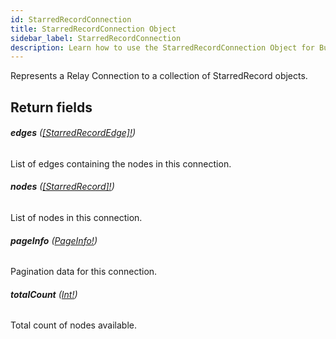 ```yaml
---
id: StarredRecordConnection
title: StarredRecordConnection Object
sidebar_label: StarredRecordConnection
description: Learn how to use the StarredRecordConnection Object for Builder's API.
---
```


Represents a Relay Connection to a collection of StarredRecord objects.

## Return fields

###### <b>edges</b> ([[StarredRecordEdge]!](/composer/builder/api/schema/object/StarredRecordEdge.mdx))

List of edges containing the nodes in this connection.

###### <b>nodes</b> ([[StarredRecord]!](/composer/builder/api/schema/object/StarredRecord.mdx))

List of nodes in this connection.

###### <b>pageInfo</b> ([PageInfo!](/composer/builder/api/schema/object/PageInfo.mdx))

Pagination data for this connection.

###### <b>totalCount</b> ([Int!](/composer/builder/api/schema/scalar/Int.mdx))

Total count of nodes available.
